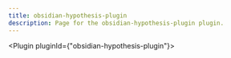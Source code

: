 ---
title: obsidian-hypothesis-plugin
description: Page for the obsidian-hypothesis-plugin plugin.
---


<Plugin pluginId={"obsidian-hypothesis-plugin"}></Plugin>